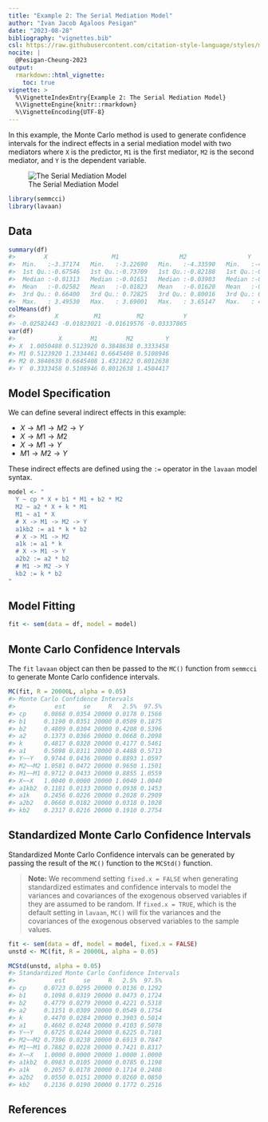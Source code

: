 ```yaml
---
title: "Example 2: The Serial Mediation Model"
author: "Ivan Jacob Agaloos Pesigan"
date: "2023-08-28"
bibliography: "vignettes.bib"
csl: https://raw.githubusercontent.com/citation-style-language/styles/master/apa.csl
nocite: |
  @Pesigan-Cheung-2023
output:
  rmarkdown::html_vignette:
    toc: true
vignette: >
  %\VignetteIndexEntry{Example 2: The Serial Mediation Model}
  %\VignetteEngine{knitr::rmarkdown}
  %\VignetteEncoding{UTF-8}
---
```


<!-- vignettes/example-2-serial.Rmd is generated from .setup/vignettes/example-2-serial.Rmd.orig. Please edit that file -->





In this example,
the Monte Carlo method is used to generate confidence intervals
for the indirect effects in a serial mediation model with two mediators
where `X` is the predictor, `M1` is the first mediator, `M2` is the second mediator,
and `Y` is the dependent variable.

![The Serial Mediation Model](https://raw.githubusercontent.com/jeksterslab/semmcci/main/.setup/latex/figures/png/serial.png)


```r
library(semmcci)
library(lavaan)
```

## Data




```r
summary(df)
#>        X                  M1                 M2                 Y           
#>  Min.   :-3.37174   Min.   :-3.22690   Min.   :-4.33590   Min.   :-4.29019  
#>  1st Qu.:-0.67546   1st Qu.:-0.73709   1st Qu.:-0.82188   1st Qu.:-0.86035  
#>  Median :-0.01313   Median :-0.01651   Median :-0.03903   Median :-0.02704  
#>  Mean   :-0.02582   Mean   :-0.01823   Mean   :-0.01620   Mean   :-0.03338  
#>  3rd Qu.: 0.66400   3rd Qu.: 0.72825   3rd Qu.: 0.80016   3rd Qu.: 0.81721  
#>  Max.   : 3.49530   Max.   : 3.69001   Max.   : 3.65147   Max.   : 4.05239
colMeans(df)
#>           X          M1          M2           Y 
#> -0.02582443 -0.01823021 -0.01619576 -0.03337865
var(df)
#>            X        M1        M2         Y
#> X  1.0050488 0.5123920 0.3848638 0.3333458
#> M1 0.5123920 1.2334461 0.6645408 0.5108946
#> M2 0.3848638 0.6645408 1.4321822 0.8012638
#> Y  0.3333458 0.5108946 0.8012638 1.4504417
```

## Model Specification

We can define several indirect effects in this example:

  - $X \rightarrow M1 \rightarrow M2 \rightarrow Y$
  - $X \rightarrow M1 \rightarrow M2$
  - $X \rightarrow M1 \rightarrow Y$
  - $M1 \rightarrow M2 \rightarrow Y$

These indirect effects are defined using the `:=` operator
in the `lavaan` model syntax.


```r
model <- "
  Y ~ cp * X + b1 * M1 + b2 * M2
  M2 ~ a2 * X + k * M1
  M1 ~ a1 * X
  # X -> M1 -> M2 -> Y
  a1kb2 := a1 * k * b2
  # X -> M1 -> M2
  a1k := a1 * k
  # X -> M1 -> Y
  a2b2 := a2 * b2
  # M1 -> M2 -> Y
  kb2 := k * b2
"
```

## Model Fitting


```r
fit <- sem(data = df, model = model)
```

## Monte Carlo Confidence Intervals

The `fit` `lavaan` object can then be passed to the `MC()` function from `semmcci`
to generate Monte Carlo confidence intervals.


```r
MC(fit, R = 20000L, alpha = 0.05)
#> Monte Carlo Confidence Intervals
#>           est     se     R   2.5%  97.5%
#> cp     0.0868 0.0354 20000 0.0178 0.1566
#> b1     0.1190 0.0351 20000 0.0509 0.1875
#> b2     0.4809 0.0304 20000 0.4208 0.5396
#> a2     0.1373 0.0366 20000 0.0668 0.2098
#> k      0.4817 0.0328 20000 0.4177 0.5461
#> a1     0.5098 0.0311 20000 0.4488 0.5713
#> Y~~Y   0.9744 0.0436 20000 0.8893 1.0597
#> M2~~M2 1.0581 0.0472 20000 0.9650 1.1501
#> M1~~M1 0.9712 0.0433 20000 0.8855 1.0559
#> X~~X   1.0040 0.0000 20000 1.0040 1.0040
#> a1kb2  0.1181 0.0133 20000 0.0938 0.1453
#> a1k    0.2456 0.0226 20000 0.2028 0.2909
#> a2b2   0.0660 0.0182 20000 0.0318 0.1028
#> kb2    0.2317 0.0216 20000 0.1910 0.2754
```

## Standardized Monte Carlo Confidence Intervals

Standardized Monte Carlo Confidence intervals can be generated by passing the result of the `MC()` function to the `MCStd()` function.

> **Note:** We recommend setting `fixed.x = FALSE`
> when generating standardized estimates and confidence intervals
> to model the variances and covariances of the exogenous observed variables
> if they are assumed to be random.
> If `fixed.x = TRUE`, which is the default setting in `lavaan`,
> `MC()` will fix the variances and the covariances
> of the exogenous observed variables to the sample values.


```r
fit <- sem(data = df, model = model, fixed.x = FALSE)
unstd <- MC(fit, R = 20000L, alpha = 0.05)
```


```r
MCStd(unstd, alpha = 0.05)
#> Standardized Monte Carlo Confidence Intervals
#>           est     se     R   2.5%  97.5%
#> cp     0.0723 0.0295 20000 0.0136 0.1292
#> b1     0.1098 0.0319 20000 0.0473 0.1724
#> b2     0.4779 0.0279 20000 0.4221 0.5318
#> a2     0.1151 0.0309 20000 0.0549 0.1754
#> k      0.4470 0.0284 20000 0.3903 0.5014
#> a1     0.4602 0.0248 20000 0.4103 0.5078
#> Y~~Y   0.6725 0.0244 20000 0.6225 0.7181
#> M2~~M2 0.7396 0.0238 20000 0.6913 0.7847
#> M1~~M1 0.7882 0.0228 20000 0.7421 0.8317
#> X~~X   1.0000 0.0000 20000 1.0000 1.0000
#> a1kb2  0.0983 0.0105 20000 0.0785 0.1198
#> a1k    0.2057 0.0178 20000 0.1714 0.2408
#> a2b2   0.0550 0.0151 20000 0.0260 0.0850
#> kb2    0.2136 0.0190 20000 0.1772 0.2516
```

## References
